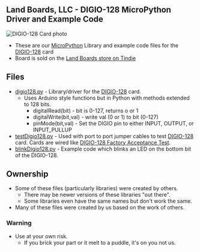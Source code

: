 == Land Boards, LLC - DIGIO-128 MicroPython Driver and Example Code ==

<img src="http://land-boards.com/blwiki/images/2/26/DIGIO-128-X3-CCA_5847-640px.jpg" alt="DIGIO-128 Card photo"></img>

* These are our [http://www.micropython.org/ MicroPython] Library and example code files for the [http://land-boards.com/blwiki/index.php?title=DIGIO-128 DIGIO-128] card
* Board is sold on the [https://www.tindie.com/products/land_boards/64128-channel-digital-io-card-digio-128/ Land Boards store on Tindie]

== Files ==

* [https://github.com/land-boards/lb-Python-Code/blob/master/MicroPython/libraries/digio128/digio128.py digio128.py] - Library/driver for the [http://land-boards.com/blwiki/index.php?title=DIGIO-128 DIGIO-128] card. 
** Uses Arduino style functions but in Python with methods extended to 128 bits.
*** digitalRead(bit) - bit is 0-127, returns o or 1
*** digitalWrite(bit,val) - write val (0 or 1) to bit (0-127)
*** pinMode(bit,val) - Set the DIGIO pin to either INPUT, OUTPUT, or INPUT_PULLUP
* [https://github.com/land-boards/lb-Python-Code/blob/master/MicroPython/libraries/digio128/testDigio128.py testDigio128.py] - Used with port to port jumper cables to test [http://land-boards.com/blwiki/index.php?title=DIGIO-128 DIGIO-128] card. Cards are wired like [http://land-boards.com/blwiki/index.php?title=DIGIO-128#Factory_Acceptance_tests DIGIO-128 Factory Acceptance Test].
* [https://github.com/land-boards/lb-Python-Code/blob/master/MicroPython/libraries/digio128/blinkDigio128.py blinkDigio128.py] - Example code which blinks an LED on the bottom bit of the DIGIO-128. 

== Ownership ==

* Some of these files (particularly libraries) were created by others.
** There may be newer versions of these libraries "out there".
** Some libraries even have the same names but don't work the same.
* Many of these files were created by us based on the work of others.

=== Warning ===

* Use at your own risk.
** If you brick your part or it melt to a puddle, it's on you not us.
